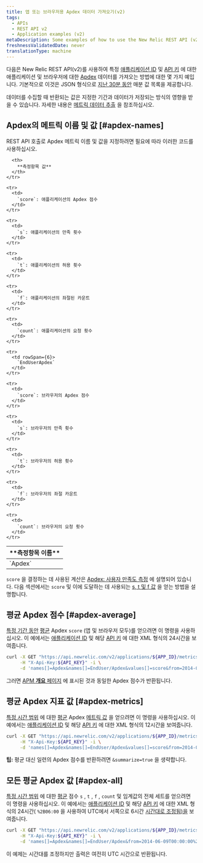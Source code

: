 ```yaml
---
title: 앱 또는 브라우저용 Apdex 데이터 가져오기(v2)
tags:
  - APIs
  - REST API v2
  - Application examples (v2)
metaDescription: Some examples of how to use the New Relic REST API (v2) to get Apdex information for your app and browser.
freshnessValidatedDate: never
translationType: machine
---
```


다음은 New Relic REST API(v2)를 사용하여 특정 [애플리케이션 ID](/docs/apm/apis/requirements/identification-code) 및 [API 키](/docs/apis/rest-api-v2/requirements/rest-api-key#viewing) 에 대한 애플리케이션 및 브라우저에 대한 [Apdex](/docs/apm/new-relic-apm/apdex/apdex-measuring-user-satisfaction) 데이터를 가져오는 방법에 대한 몇 가지 예입니다. 기본적으로 이것은 JSON 형식으로 [지난 30분 동안](/docs/apm/apis/api-v2-examples/specifying-time-range-v2) 매분 값 목록을 제공합니다.

데이터를 수집할 때 반환되는 값은 지정한 기간과 데이터가 저장되는 방식의 영향을 받을 수 있습니다. 자세한 내용은 [메트릭 데이터 추출](/docs/apis/extracting-metric-data) 을 참조하십시오.

## Apdex의 메트릭 이름 및 값 [#apdex-names]

REST API 호출로 Apdex 메트릭 이름 및 값을 지정하려면 필요에 따라 이러한 코드를 사용하십시오.

<table>
  <thead>
    <tr>
      <th width={150}>
        **측정항목 이름**
      </th>

      <th>
        **측정항목 값**
      </th>
    </tr>
  </thead>

  <tbody>
    <tr>
      <td rowSpan={6}>
        `Apdex`
      </td>
    </tr>

    <tr>
      <td>
        `score`: 애플리케이션의 Apdex 점수
      </td>
    </tr>

    <tr>
      <td>
        `s`: 애플리케이션의 만족 횟수
      </td>
    </tr>

    <tr>
      <td>
        `t`: 애플리케이션의 허용 횟수
      </td>
    </tr>

    <tr>
      <td>
        `f`: 애플리케이션의 좌절된 카운트
      </td>
    </tr>

    <tr>
      <td>
        `count`: 애플리케이션의 요청 횟수
      </td>
    </tr>

    <tr>
      <td rowSpan={6}>
        `EndUserApdex`
      </td>
    </tr>

    <tr>
      <td>
        `score`: 브라우저의 Apdex 점수
      </td>
    </tr>

    <tr>
      <td>
        `s`: 브라우저의 만족 횟수
      </td>
    </tr>

    <tr>
      <td>
        `t`: 브라우저의 허용 횟수
      </td>
    </tr>

    <tr>
      <td>
        `f`: 브라우저의 좌절 카운트
      </td>
    </tr>

    <tr>
      <td>
        `count`: 브라우저의 요청 횟수
      </td>
    </tr>
  </tbody>
</table>

`score` 을 결정하는 데 사용된 계산은 [Apdex: 사용자 만족도 측정](/docs/apm/new-relic-apm/apdex/apdex-measuring-user-satisfaction) 에 설명되어 있습니다. 다음 섹션에서는 `score` 및 이에 도달하는 데 사용되는 [s, t 및 f 값](#apdex-all) 을 얻는 방법을 설명합니다.

## 평균 Apdex 점수 [#apdex-average]

[특정 기간 동안](/docs/apm/apis/api-v2-examples/specifying-time-range-v2) [평균](/docs/apm/apis/requirements/calculating-average-metric-values-summarize) Apdex `score` (앱 및 브라우저 모두)를 얻으려면 이 명령을 사용하십시오. 이 예에서는 [애플리케이션 ID](/docs/apm/apis/requirements/identification-code) 및 해당 [API 키](/docs/apis/rest-api-v2/requirements/rest-api-key#viewing) 에 대한 XML 형식의 24시간을 보여줍니다.

```bash
curl -X GET "https://api.newrelic.com/v2/applications/${APP_ID}/metrics/data.xml" \
     -H "X-Api-Key:${API_KEY}" -i \
     -d 'names[]=Apdex&names[]=EndUser/Apdex&values[]=score&from=2014-01-01T00:00:00+00:00&to=2014-01-02T00:00:00+00:00&summarize=true'
```

그러면 [APM **개요** 페이지](/docs/apm/applications-menu/monitoring/applications-overview-dashboard) 에 표시된 것과 동일한 Apdex 점수가 반환됩니다.

## 평균 Apdex 지표 값 [#apdex-metrics]

[특정 시간 범위](/docs/apm/apis/api-v2-examples/specifying-time-range-api-v2) 에 대한 [평균](/docs/apm/apis/requirements/calculating-average-metric-values-summarize) Apdex [메트릭 값](/docs/apm/apis/requirements/extracting-metric-data) 을 얻으려면 이 명령을 사용하십시오. 이 예에서는 [애플리케이션 ID](/docs/apm/apis/requirements/identification-code) 및 해당 [API 키](/docs/apis/rest-api-v2/requirements/rest-api-key#viewing) 에 대한 XML 형식의 12시간을 보여줍니다.

```bash
curl -X GET "https://api.newrelic.com/v2/applications/${APP_ID}/metrics/data.xml" \
     -H "X-Api-Key:${API_KEY}" -i \
     -d 'names[]=Apdex&names[]=EndUser/Apdex&values[]=score&from=2014-06-09T00:00:00+00:00&to=2014-06-09T12:00:00+00:00&summarize=true'
```

**팁:** 평균 대신 일련의 Apdex 점수를 반환하려면 `&summarize=true` 을 생략합니다.

## 모든 평균 Apdex 값 [#apdex-all]

[특정 시간 범위](/docs/apm/apis/api-v2-examples/specifying-time-range-api-v2) 에 대한 [평균](/docs/apm/apis/requirements/calculating-average-metric-values-summarize) 점수 `s` , `t` , `f` , `count` 및 임계값의 전체 세트를 얻으려면 이 명령을 사용하십시오. 이 예에서는 [애플리케이션 ID](/docs/apm/apis/requirements/identification-code) 및 해당 [API 키](/docs/apis/rest-api-v2/requirements/rest-api-key#viewing) 에 대한 XML 형식의 24시간( `%2B06:00` 을 사용하여 UTC에서 서쪽으로 6시간 [시간대로 조정됨)을](/docs/apm/apis/requirements/specifying-time-range-api-v2#utc) 보여줍니다.

```bash
curl -X GET "https://api.newrelic.com/v2/applications/${APP_ID}/metrics/data.xml" \
     -H "X-Api-Key:${API_KEY}" -i \
     -d 'names[]=Apdex&names[]=EndUser/Apdex&from=2014-06-09T00:00:00%2B06:00&to=2014-06-10T00:00:00%2B06:00&summarize=true'
```

<Callout variant="tip">
  이 예제는 시간대를 조정하지만 출력은 여전히 UTC 시간으로 반환됩니다.
</Callout>